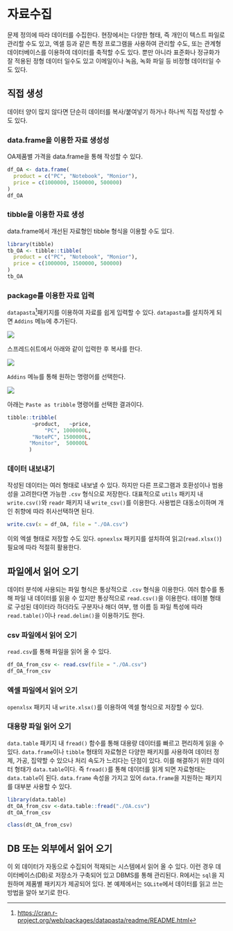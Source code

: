 # 자료수집 {#sec-collect}

문제 정의에 따라 데이터를 수집한다. 현장에서는 다양한 형태, 즉 개인이 텍스트 파일로 관리할 수도 있고, 엑셀 등과 같은 특정 프로그램을 사용하여 관리할 수도, 또는 관계형 데이터베이스를 이용하여 데이터를 축적할 수도 있다. 뿐만 아니라 표준화나 정규화가 잘 적용된 정형 데이터 일수도 있고 이메일이나 녹음, 녹화 파일 등 비정형 데이터일 수도 있다.

## 직접 생성

데이터 양이 많지 않다면 단순히 데이터를 복사/붙여넣기 하거나 하나씩 직접 작성할 수도 있다.

### data.frame을 이용한 자료 생성성

OA제품별 가격을 data.frame을 통해 작성할 수 있다.

```r
df_OA <- data.frame(
  product = c("PC", "Notebook", "Monior"),
  price = c(1000000, 1500000, 500000)
)
df_OA
```

### tibble을 이용한 자료 생성

data.frame에서 개선된 자료형인 tibble 형식을 이용할 수도 있다.

```r
library(tibble)
tb_OA <- tibble::tibble(
  product = c("PC", "Notebook", "Monior"),
  price = c(1000000, 1500000, 500000)
)
tb_OA
```

### package를 이용한 자료 입력

`datapasta`[^collect-1]패키지를 이용하여 자료를 쉽게 입력할 수 있다. `datapasta`를 설치하게 되면 `Addins` 메뉴에 추가된다.

[^collect-1]: <https://cran.r-project.org/web/packages/datapasta/readme/README.html>

![](https://raw.githubusercontent.com/milesmcbain/datapasta/master/inst/media/tribble_paste.gif)

스프레드쉬트에서 아래와 같이 입력한 후 복사를 한다.

![](images/clipboard-1868840731.png)

`Addins` 메뉴를 통해 원하는 명령어를 선택한다.

![](images/clipboard-2793799454.png)

아래는 `Paste as tribble` 명령어를 선택한 결과이다.

```r
tibble::tribble(
        ~product,   ~price,
            "PC", 1000000L,
        "NotePC", 1500000L,
       "Monitor",  500000L
       )
```

### 데이터 내보내기

작성된 데이터는 여러 형태로 내보낼 수 있다. 하지만 다른 프로그램과 호환성이나 범용성을 고려한다면 가능한 `.csv` 형식으로 저장한다. 대표적으로 `utils` 패키지 내 `write.csv()`와 `readr` 패키지 내 `write_csv()`를 이용한다. 사용법은 대동소이하며 개인 취향에 따라 취사선택하면 된다.

```r
write.csv(x = df_OA, file = "./OA.csv")
```

이외 엑셀 형태로 저장할 수도 있다. `opnexlsx` 패키지를 설치하여 읽고(`read.xlsx()`) 필요에 따라 적절히 활용한다.

## 파일에서 읽어 오기

데이터 분석에 사용되는 파일 형식은 통상적으로 `.csv` 형식을 이용한다. 여러 함수를 통해 파일 내 데이터를 읽을 수 있지만 통상적으로 `read.csv()`을 이용한다. 테이블 형태로 구성된 데이터라 하더라도 구분자나 해더 여부, 행 이름 등 파일 특성에 따라 `read.table()`이나 `read.delim()`을 이용하기도 한다.

### csv 파일에서 읽어 오기

`read.csv`를 통해 파일을 읽어 올 수 있다.

```r
df_OA_from_csv <- read.csv(file = "./OA.csv")
df_OA_from_csv
```

### 엑셀 파일에서 읽어 오기

`openxlsx` 패키지 내 `write.xlsx()`를 이용하여 엑셀 형식으로 저장할 수 있다.

### 대용량 파일 읽어 오기

`data.table` 패키지 내 `fread()` 함수를 통해 대용량 데이터를 빠르고 편리하게 읽을 수 있다. `data.frame`이나 `tibble` 형태의 자료형은 다양한 패키지를 사용하여 데이터 정제, 가공, 집약할 수 있으나 처리 속도가 느리다는 단점이 있다. 이를 해결하기 위한 데이터 형태가 `data.table`이다. 즉 `fread()`를 통해 데이터를 읽게 되면 자료형태는 `data.table`이 된다. `data.frame` 속성을 가지고 있어 `data.frame`을 지원하는 패키지를 대부분 사용할 수 있다.

```r
library(data.table)
dt_OA_from_csv <-data.table::fread("./OA.csv")
dt_OA_from_csv
```

```r
class(dt_OA_from_csv)
```

## DB 또는 외부에서 읽어 오기

이 외 데이터가 자동으로 수집되어 적재되는 시스템에서 읽어 올 수 있다. 이런 경우 데이터베이스(DB)로 저장소가 구축되어 있고 DBMS를 통해 관리된다. R에서는 `sql`을 지원하며 제품별 패키지가 제공되어 있다. 본 예제에서는 `SQLite`에서 데이터를 읽고 쓰는 방법을 알아 보기로 한다.
